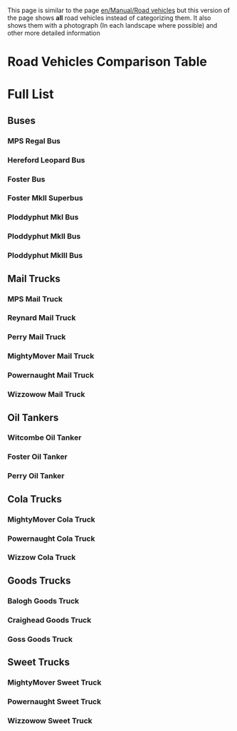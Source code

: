 This page is similar to the page [[en/Manual/Road vehicles]] but this version of the page shows '''all''' road vehicles instead of categorizing them. It also shows them with a photograph (In each landscape where possible) and other more detailed information   
=Road Vehicles Comparison Table=
=Full List=
==Buses==
===MPS Regal Bus===
{{en/RoadVehicle|name     = MPS Regal Bus
  |img      = Bus-MPS Regal.png
  |price    = £4,920 ($9,840)
  |speed    = 56 km/h (35 mph)
  |annual   = £426 ($852)
  |designed = 1929
  |life     = 12
  |capacity = 31 passengers
}}
===Hereford Leopard Bus===
{{en/RoadVehicle|name     = Hereford Leopard Bus
  |img      = Bus-Hereford Leopard.png
  |price    = £5,740 ($11,480) 
  |speed    = 88 km/h (55 mph)
  |annual   = £600 ($1,200)
  |designed = 1964
  |life     = 15
  |capacity = 35 passengers
}}
===Foster Bus===
{{en/RoadVehicle|name     = Foster Bus
  |img      = Bus-foster.png
  |price    = £6,172 ($12,324) 
  |speed    = 112 km/h (70 mph)
  |annual   = £837 ($1,680)
  |designed = 1986
  |life     = 15
  |capacity = 37 passengers
}}
===Foster MkII Superbus===
{{en/RoadVehicle|name     = Foster MkII Superbus
  |img      = Bus-Foster MkII Superbus.png
  |price    = £6,583 ($13,124) 
  |speed    = 127 km/h (79 mph)
  |annual   = £1,131 ($2,262)
  |designed = 2008
  |life     = 15
  |capacity = 40 passengers
}}
===Ploddyphut MkI Bus===
{{en/RoadVehicle|name     = Ploddyphut MkI Bus
  |img      = Ploddyphut_MkI_Bus.png
  |price    = *£4,920 
  |speed    = 56 km/h 
  |annual   = £426 
  |designed = 1945
  |life     = 15
  |capacity = 30 passengers
}}
===Ploddyphut MkII Bus===
{{en/RoadVehicle|name     = Ploddyphut MkII Bus
  |img      = Ploddyphut_MkII_Bus.png
  |price    = *£5,740 
  |speed    = 96 km/h 
  |annual   = £804 
  |designed = 1972
  |life     = 15
  |capacity = 35 passengers
}}
===Ploddyphut MkIII Bus===
{{en/RoadVehicle|name     = Ploddyphut MkIII Bus
  |img      = Ploddyphut_MkIII_Bus.png
  |price    = *£6,560
  |speed    = 120 km/h 
  |annual   = £1,125 
  |designed = 2010
  |life     = 15
  |capacity = 38 passengers
}}

==Mail Trucks==
===MPS Mail Truck===
{{en/RoadVehicle|name     = MPS Mail Truck
  |img      = MPS_Mail_Truck.png
  |price    = £4,715 ($9,430)
  |speed    = 48 km/h (30 mph)
  |annual   = £421 ($842)
  |designed = 1935
  |life     = 15
  |capacity = 22 bags of mail
}}
===Reynard Mail Truck===
{{en/RoadVehicle|name     = Reynard Mail Truck
  |img      = Reynard_Mail_Truck.png
  |price    = £5,535 ($11,070)
  |speed    = 88 km/h (55 mph)
  |annual   = £787 ($1,574)
  |designed = 1980
  |life     = 15
  |capacity = 28 bags of mail
}}
===Perry Mail Truck===
{{en/RoadVehicle|name     = Perry Mail Truck
  |img      = Perry_Mail_Truck.png
  |price    = £5,945 ($11,890) 
  |speed    = 112 km/h (70 mph)
  |annual   = £1,125 ($2,250)
  |designed = 2018
  |life     = 15
  |capacity = 30 bags of mail
}}
===MightyMover Mail Truck===
{{en/RoadVehicle|name     = MightyMover Mail Truck
  |img      = MightyMover_Mail_Truck.png
  |price    = *£4,715 ($9,430)
  |speed    = 48 km/h ()
  |annual   = £421 ($842)
  |designed = 1935
  |life     = 15
  |capacity = 22 bags of mail
}}
===Powernaught Mail Truck===
{{en/RoadVehicle|name     = Powernaught Mail Truck
  |img      = Powernaught_Mail_Truck.png
  |price    = *£6,535 ($11,070)
  |speed    = 88 km/h ()
  |annual   = £787 ($1,574)
  |designed = 1979
  |life     = 15
  |capacity = 28 bags of mail
}}
===Wizzowow Mail Truck===
{{en/RoadVehicle|name     = Wizzowow Mail Truck
  |img      = Wizzowow_Mail_Truck.png
  |price    = *£6,945 ($11,890)
  |speed    = 112 km/h
  |annual   = £1,125 ($2,250)
  |designed = 2018
  |life     = 15
  |capacity = 30 bags of mail
}}

==Oil Tankers==
===Witcombe Oil Tanker===
{{en/RoadVehicle|name     = Witcombe Oil Tanker
  |img      = Witcombe_Oil_Tanker.png
  |price    = £4,510 ($9,020) 
  |speed    = 48 km/h (30 mph)
  |annual   = £421 ($842)
  |designed = 1936
  |life     = 15
  |capacity = 21,000 litres of oil
}}
===Foster Oil Tanker===
{{en/RoadVehicle|name     = Foster Oil Tanker
  |img      = Foster_Oil_Tanker.png
  |price    = £5,740 ($11,480) 
  |speed    = 88 km/h (55 mph)
  |annual   = £787 ($1,574)
  |designed = 1973
  |life     = 15
  |capacity = 25,000 litres of oil
}}
===Perry Oil Tanker===
{{en/RoadVehicle|name     = Perry Oil Tanker
  |img      = Perry_Oil_Tanker.png
  |price    = £6,150 ($12,300) 
  |speed    = 112 km/h (70 mph)
  |annual   = £1,125 ($2,250)
  |designed = 2005
  |life     = 15
  |capacity = 27,000 litres of oil
}}

==Cola Trucks==
===MightyMover Cola Truck===
{{en/RoadVehicle|name     = MightyMover Cola Truck
  |img      = MightyMover_Cola.png
  |price    = £4,797 ($9,594)
  |speed    = 30 mph (48 km/h)
  |annual   = £421 ($842)
  |designed = 1936
  |life     = 15
  |capacity = 17,000 litres of cola
}}
===Powernaught Cola Truck===
{{en/RoadVehicle|name     = Powernaught Cola Truck
  |img      = Powernaught_Cola.png
  |price    = £6,027 ($12,054)
  |speed    = 55 mph (88 km/h)
  |annual   = £787 ($1,640)
  |designed = 1975
  |life     = 15
  |capacity = 19,000 litres of cola
}}
===Wizzow Cola Truck===
{{en/RoadVehicle|name     = Wizzow Cola Truck
  |img      = Wizzow_Cola.png
  |price    = £6,437 ($12,874)
  |speed    = 70 mph (112 km/h)
  |annual   = £1,125 ($2,640)
  |designed = 2012
  |life     = 15
  |capacity = 22,000 litres of cola
}}

==Goods Trucks==
===Balogh Goods Truck===
{{en/RoadVehicle|name     = Balogh Goods Truck
  |img      = Balogh_Goods_Truck.png
  |price    = £4,387 ($8,774) 
  |speed    = 48 km/h (30 mph)
  |annual   = £421 ($842)
  |designed = 1936
  |life     = 15
  |capacity = 14 crates of goods
}}
===Craighead Goods Truck===
{{en/RoadVehicle|name     = Craighead Goods Truck
  |img      = Craighead_Goods_Truck.png
  |price    = £5,330 ($10,660) 
  |speed    = 88 km/h (55 mph)
  |annual   = £787 ($1,574)
  |designed = 1974
  |life     = 15
  |capacity = 16 crates of goods
}}
===Goss Goods Truck===
{{en/RoadVehicle|name     = Goss Goods Truck
  |img      = Goss_Goods_Truck.png
  |price    = £5,740 ($11,480)  
  |speed    = 112 km/h (70 mph)
  |annual   = £1,125 ($2,250)
  |designed = 2005
  |life     = 15
  |capacity = 18 crates of goods
}}

==Sweet Trucks==
===MightyMover Sweet Truck===
{{en/RoadVehicle|name     = MightyMover Sweet Truck
  |img      = MightyMover Sweet.png
  |price    = £4,797 ($9,594)
  |speed    = 30 mph (48 km/h)
  |annual   = £421 ($842)
  |designed = 1936
  |life     = 15
  |capacity = 17 bags of [[en/sweets]]
}}
===Powernaught Sweet Truck===
{{en/RoadVehicle|name     = Powernaught Sweet Truck
  |img      = Powernaught Sweet.png
  |price    = £6,027 ($12,054)
  |speed    = 55 mph (88 km/h)
  |annual   = £787 ($1,574)
  |designed = 1979
  |life     = 15
  |capacity = 19 bags of [[en/sweets]]
}}
===Wizzowow Sweet Truck===
{{en/RoadVehicle|name     = Wizzowow Sweet Truck
  |img      = Wizzow Sweet.png
  |price    = £6,437 ($12,874)
  |speed    = 70 mph (112 km/h)
  |annual   = £1,125 ($2,250)
  |designed = 2017
  |life     = 15
  |capacity = 22 bags of [[en/sweets]]
}}